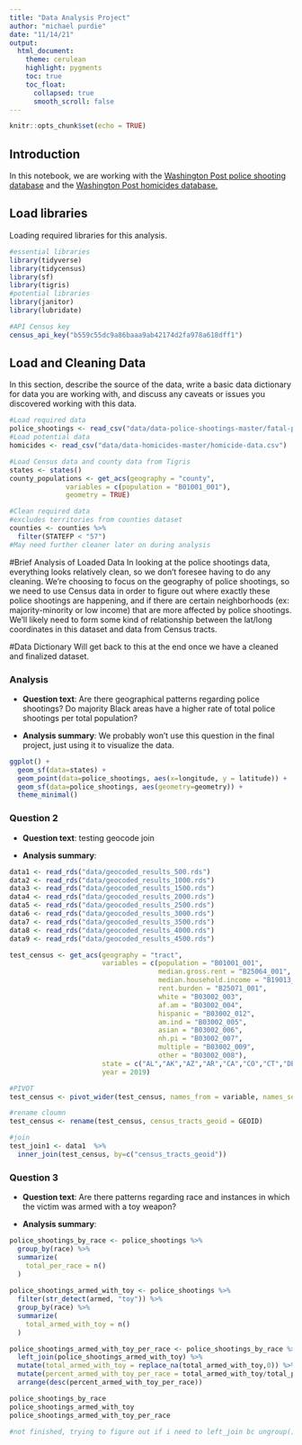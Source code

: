 ```yaml
---
title: "Data Analysis Project"
author: "michael purdie"
date: "11/14/21"
output:
  html_document:
    theme: cerulean
    highlight: pygments
    toc: true
    toc_float:
      collapsed: true
      smooth_scroll: false
---
```


```r
knitr::opts_chunk$set(echo = TRUE)
```

## Introduction 

In this notebook, we are working with the [Washington Post police shooting database](https://github.com/washingtonpost/data-police-shootings) and the [Washington Post homicides database.](https://github.com/washingtonpost/data-homicides)

## Load libraries

Loading required libraries for this analysis.

```r
#essential libraries
library(tidyverse)
library(tidycensus)
library(sf)
library(tigris)
#potential libraries 
library(janitor)
library(lubridate)

#API Census key
census_api_key("b559c55dc9a86baaa9ab42174d2fa978a618dff1")

```

## Load and Cleaning Data

In this section, describe the source of the data, write a basic data dictionary for data you are working with, and discuss any caveats or issues you discovered working with this data. 

```r
#Load required data
police_shootings <- read_csv("data/data-police-shootings-master/fatal-police-shootings-data.csv")
#Load potential data
homicides <- read_csv("data/data-homicides-master/homicide-data.csv")

#Load Census data and county data from Tigris 
states <- states()
county_populations <- get_acs(geography = "county", 
              variables = c(population = "B01001_001"),
              geometry = TRUE)

#Clean required data
#excludes territories from counties dataset
counties <- counties %>%
  filter(STATEFP < "57")
#May need further cleaner later on during analysis
```

#Brief Analysis of Loaded Data
In looking at the police shootings data, everything looks relatively clean, so we don't foresee having to do any cleaning. We're choosing to focus on the geography of police shootings, so we need to use Census data in order to figure out where exactly these police shootings are happening, and if there are certain neighborhoods (ex: majority-minority or low income) that are more affected by police shootings. We'll likely need to form some kind of relationship between the lat/long coordinates in this dataset and data from Census tracts.
 
#Data Dictionary
Will get back to this at the end once we have a cleaned and finalized dataset. 

### Analysis

* **Question text**: Are there geographical patterns regarding police shootings? Do majority Black areas have a higher rate of total police shootings per total population?

* **Analysis summary**: We probably won't use this question in the final project, just using it to visualize the data.

``` r
ggplot() + 
  geom_sf(data=states) +
  geom_point(data=police_shootings, aes(x=longitude, y = latitude)) +
  geom_sf(data=police_shootings, aes(geometry=geometry)) +
  theme_minimal() 

```

### Question 2

* **Question text**: testing geocode join

* **Analysis summary**: 

``` r
data1 <- read_rds("data/geocoded_results_500.rds")
data2 <- read_rds("data/geocoded_results_1000.rds")
data3 <- read_rds("data/geocoded_results_1500.rds")
data4 <- read_rds("data/geocoded_results_2000.rds")
data5 <- read_rds("data/geocoded_results_2500.rds")
data6 <- read_rds("data/geocoded_results_3000.rds")
data7 <- read_rds("data/geocoded_results_3500.rds")
data8 <- read_rds("data/geocoded_results_4000.rds")
data9 <- read_rds("data/geocoded_results_4500.rds")

test_census <- get_acs(geography = "tract",
                       variables = c(population = "B01001_001", 
                                     median.gross.rent = "B25064_001",
                                     median.household.income = "B19013_001",
                                     rent.burden = "B25071_001",
                                     white = "B03002_003",
                                     af.am = "B03002_004",
                                     hispanic = "B03002_012",
                                     am.ind = "B03002_005",
                                     asian = "B03002_006",
                                     nh.pi = "B03002_007",
                                     multiple = "B03002_009",
                                     other = "B03002_008"),
                       state = c("AL","AK","AZ","AR","CA","CO","CT","DE","FL","GA","HI","ID","IL","IN","IA","KS","KY","LA","ME","MD","MA","MI","MN","MS","MO","MT","NE","NV","NH","NJ","NM","NY","NC","ND","OH","OK","OR","PA","RI","SC","SD","TN","TX","UT","VT","VA","WA","WV","WI","WY"), 
                       year = 2019)

#PIVOT
test_census <- pivot_wider(test_census, names_from = variable, names_sep = ".", values_from = c(estimate, moe)) 

#rename cloumn
test_census <- rename(test_census, census_tracts_geoid = GEOID)

#join
test_join1 <- data1  %>%
  inner_join(test_census, by=c("census_tracts_geoid"))
```

### Question 3

* **Question text**: Are there patterns regarding race and instances in which the victim was armed with a toy weapon? 

* **Analysis summary**: 

```r
police_shootings_by_race <- police_shootings %>%
  group_by(race) %>%
  summarize(
    total_per_race = n()
  ) 
    
police_shootings_armed_with_toy <- police_shootings %>%
  filter(str_detect(armed, "toy")) %>%
  group_by(race) %>%
  summarize(
    total_armed_with_toy = n()
  ) 

police_shootings_armed_with_toy_per_race <- police_shootings_by_race %>%
  left_join(police_shootings_armed_with_toy) %>%
  mutate(total_armed_with_toy = replace_na(total_armed_with_toy,0)) %>%
  mutate(percent_armed_with_toy_per_race = total_armed_with_toy/total_per_race*100) %>%
  arrange(desc(percent_armed_with_toy_per_race))

police_shootings_by_race
police_shootings_armed_with_toy
police_shootings_armed_with_toy_per_race

#not finished, trying to figure out if i need to left_join bc ungroup() wouldnt work
```